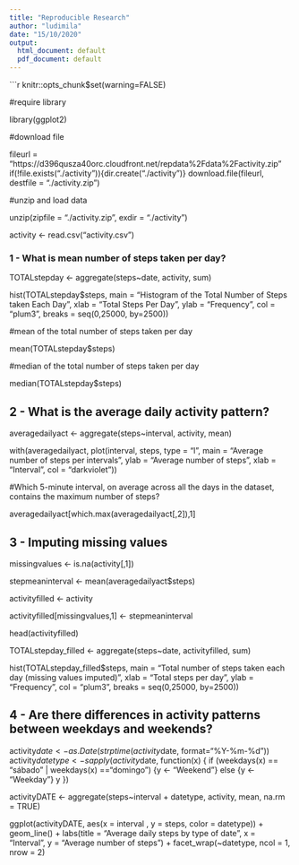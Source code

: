---
title: "Reproducible Research"
author: "ludimila"
date: "15/10/2020"
output:
  html_document: default
  pdf_document: default
---


```{r, echo = TRUE}
knitr::opts_chunk$set(warning=FALSE)

#require library

library(ggplot2)

#download file

fileurl = "https://d396qusza40orc.cloudfront.net/repdata%2Fdata%2Factivity.zip"
if(!file.exists("./activity")){dir.create("./activity")}
download.file(fileurl, destfile = "./activity.zip")

#unzip and load data 

unzip(zipfile = "./activity.zip", exdir = "./activity")

activity <- read.csv("activity.csv")


### 1 - What is mean number of steps taken per day?

TOTALstepday <- aggregate(steps~date, activity, sum)

hist(TOTALstepday$steps, main = "Histogram of the Total Number of Steps taken Each Day", 
     xlab = "Total Steps Per Day", ylab = "Frequency", col = "plum3", breaks = seq(0,25000, by=2500))

#mean of the total number of steps taken per day

mean(TOTALstepday$steps)

#median of the total number of steps taken per day

median(TOTALstepday$steps)

## 2 - What is the average daily activity pattern?

averagedailyact <- aggregate(steps~interval, activity, mean)

with(averagedailyact, plot(interval, steps, type = "l", main = "Average number of steps per intervals",
                           ylab = "Average number of steps", xlab = "Interval", col = "darkviolet"))


#Which 5-minute interval, on average across all the days in the dataset, contains the maximum number of steps?
     
averagedailyact[which.max(averagedailyact[,2]),1]


## 3 - Imputing missing values

missingvalues <- is.na(activity[,1])
  
stepmeaninterval <- mean(averagedailyact$steps)

activityfilled <- activity

activityfilled[missingvalues,1] <- stepmeaninterval

head(activityfilled)

TOTALstepday_filled <- aggregate(steps~date, activityfilled, sum)

hist(TOTALstepday_filled$steps, main = "Total number of steps taken each day (missing values imputed)", 
     xlab = "Total steps per day", ylab = "Frequency", col = "plum3", breaks = seq(0,25000, by=2500))


## 4 - Are there differences in activity patterns between weekdays and weekends? 


activity$date <- as.Date(strptime(activity$date, format="%Y-%m-%d"))
activity$datetype <- sapply(activity$date, function(x) {
  if (weekdays(x) == "sábado" | weekdays(x) =="domingo") 
  {y <- "Weekend"} else 
  {y <- "Weekday"}
  y
})

activityDATE <- aggregate(steps~interval + datetype, activity, mean, na.rm = TRUE)

ggplot(activityDATE, aes(x = interval , y = steps, color = datetype)) +
  geom_line() +
  labs(title = "Average daily steps by type of date", x = "Interval", y = "Average number of steps") +
  facet_wrap(~datetype, ncol = 1, nrow = 2)

